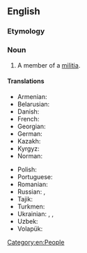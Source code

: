 ==English==

===Etymology===
{{suffix|en|militia|man}}

===Noun===
{{en-noun|militiamen}}

# A member of a [[militia]].

====Translations====
{{trans-top|member of a militia}}
* Armenian: {{t+|hy|միլիցիոներ}}
* Belarusian: {{t|be|міліцыя́нт|m}}
* Danish: {{t|da|militssoldat|c}}
* French: {{t+|fr|milicien|m}}
* Georgian: {{t|ka|მილიციელი}}
* German: {{t+|de|Milizionär|m}}
* Kazakh: {{t|kk|милиционер}}
* Kyrgyz: {{t+|ky|милиционер}}
* Norman: {{t|nrf|milicien|m}}
{{trans-mid}}
* Polish: {{t+|pl|milicjant|m}}
* Portuguese: {{t|pt|miliciano|m}}
* Romanian: {{t+|ro|milițian|m}}
* Russian: {{t+|ru|милиционе́р|m}}, {{t+|ru|ополче́нец|m}}
* Tajik: {{t|tg|милитсионер}}
* Turkmen: {{t|tk|militsioner}}
* Ukrainian: {{t|uk|міліціоне́р|m|sc=Cyrl}}, {{t|uk|міліція́нт|m|sc=Cyrl}}, {{t|uk|ополче́нець|m|sc=Cyrl}}
* Uzbek: {{t+|uz|militsioner}}
* Volapük: {{qualifier|male or female}} {{t|vo|sifanakomipan}}
{{trans-bottom}}

[[Category:en:People]]
{{C|en|Male people}}